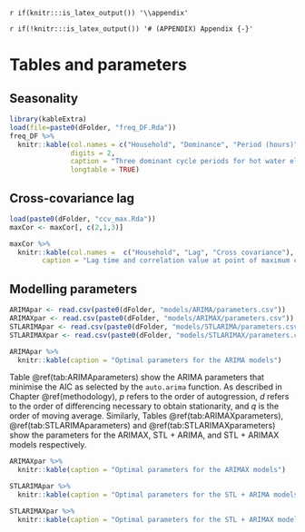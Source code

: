 `r if(knitr:::is_latex_output()) '\\appendix'`

`r if(!knitr:::is_latex_output()) '# (APPENDIX) Appendix {-}'` 

<!--
If you feel it necessary to include an appendix, it goes here.
-->


# Tables and parameters {#tables}

## Seasonality

```r
library(kableExtra)
load(file=paste0(dFolder, "freq_DF.Rda"))
freq_DF %>%
  knitr::kable(col.names = c("Household", "Dominance", "Period (hours)"),
               digits = 2,
               caption = "Three dominant cycle periods for hot water electricity demand of each household, as determined using frequency analysis",
               longtable = TRUE)
```

## Cross-covariance lag

```r
load(paste0(dFolder, "ccv_max.Rda"))
maxCor <- maxCor[, c(2,1,3)]
```

```r
maxCor %>%
  knitr::kable(col.names =  c("Household", "Lag", "Cross covariance"),
        caption = "Lag time and correlation value at point of maximum crosscovariance")
```

## Modelling parameters

```R
ARIMApar <- read.csv(paste0(dFolder, "models/ARIMA/parameters.csv"))
ARIMAXpar <- read.csv(paste0(dFolder, "models/ARIMAX/parameters.csv"))
STLARIMApar <- read.csv(paste0(dFolder, "models/STLARIMA/parameters.csv"))
STLARIMAXpar <- read.csv(paste0(dFolder, "models/STLARIMAX/parameters.csv"))
```

```r
ARIMApar %>%
  knitr::kable(caption = "Optimal parameters for the ARIMA models")
```
Table \@ref(tab:ARIMAparameters) show the ARIMA parameters that minimise the AIC as selected by the `auto.arima` function.
As described in Chapter \@ref(methodology), $p$ refers to the order of autogression, $d$ refers to the order of differencing necessary to obtain stationarity, and $q$ is the order of moving average.
Similarly, Tables \@ref(tab:ARIMAXparameters), \@ref(tab:STLARIMAparameters) and \@ref(tab:STLARIMAXparameters) show the parameters for the ARIMAX, STL + ARIMA, and STL + ARIMAX models respectively.

```r
ARIMAXpar %>%
  knitr::kable(caption = "Optimal parameters for the ARIMAX models")
```

```r
STLARIMApar %>%
  knitr::kable(caption = "Optimal parameters for the STL + ARIMA models")
```

```r
STLARIMAXpar %>%
  knitr::kable(caption = "Optimal parameters for the STL + ARIMAX models")
```
